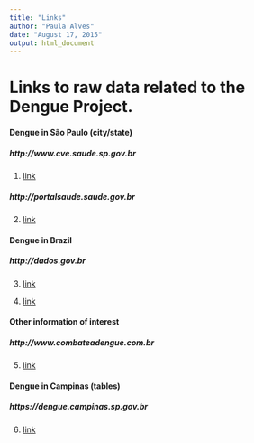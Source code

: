 ```yaml
---
title: "Links"
author: "Paula Alves"
date: "August 17, 2015"
output: html_document
---
```


# Links to raw data related to the Dengue Project.  

#### Dengue in São Paulo (city/state)  
##### http://www.cve.saude.sp.gov.br
1. [link](http://www.cve.saude.sp.gov.br/htm/zoo/dengue_dados.html)  

##### http://portalsaude.saude.gov.br
2. [link](http://portalsaude.saude.gov.br/index.php/situacao-epidemiologica-dados-dengue)  

#### Dengue in Brazil  
##### http://dados.gov.br
3. [link](http://dados.gov.br/dataset/taxa-de-incidencia-da-dengue)

4. [link](http://dados.gov.br/dataset/odm6_dengue)

#### Other information of interest  
##### http://www.combateadengue.com.br
5. [link](http://www.combateadengue.com.br/category/documentos-para-download/acoes-de-combate-dengue/)

#### Dengue in Campinas (tables)
##### https://dengue.campinas.sp.gov.br
6. [link](https://dengue.campinas.sp.gov.br/sites/default/files/boletins/boletim-01-sintese_dados_dengue_campinas_2014_07_30.pdf)

